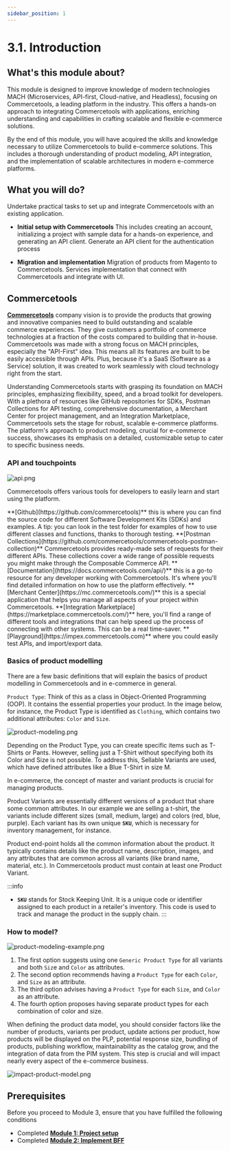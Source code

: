 ```yaml
---
sidebar_position: 1
---
```



# 3.1. Introduction

## What's this module about?

This module is designed to improve knowledge of modern technologies MACH (Microservices, API-first, Cloud-native, and Headless), focusing on Commercetools, a leading platform in the industry.
This offers a hands-on approach to integrating Commercetools with applications, enriching understanding and capabilities in crafting scalable and flexible e-commerce solutions.

By the end of this module, you will have acquired the skills and knowledge necessary to utilize Commercetools to build e-commerce solutions. This includes a thorough understanding of product modeling, API integration, and the implementation of scalable architectures in modern e-commerce platforms.

## What you will do?
Undertake practical tasks to set up and integrate Commercetools with an existing application.

- **Initial setup with Commercetools**
  This includes creating an account, initializing a project with sample data for a hands-on experience, and generating an API client. Generate an API client for the authentication process

- **Migration and implementation**
  Migration of products from Magento to Commercetools. Services implementation that connect with Commercetools and integrate with UI.

## Commercetools

**[Commercetools](https://commercetools.com/)** company vision is to provide the products that growing and innovative companies need to build outstanding and scalable commerce experiences. They give customers a portfolio of commerce technologies at a fraction of the costs compared to building that in-house.
Commercetools was made with a strong focus on MACH principles, especially the "API-First" idea. This means all its features are built to be easily accessible through APIs. Plus, because it's a SaaS (Software as a Service) solution, it was created to work seamlessly with cloud technology right from the start.

Understanding Commercetools starts with grasping its foundation on MACH principles, emphasizing flexibility, speed, and a broad toolkit for developers. With a plethora of resources like GitHub repositories for SDKs, Postman Collections for API testing, comprehensive documentation, a Merchant Center for project management, and an Integration Marketplace, Commercetools sets the stage for robust, scalable e-commerce platforms. The platform's approach to product modeling, crucial for e-commerce success, showcases its emphasis on a detailed, customizable setup to cater to specific business needs.

### API and touchpoints

![api.png](assets/api.png)

Commercetools offers various tools for developers to easily learn and start using the platform.

<Tabs>
  <TabItem value="Github" label="Github" default>
    **[Github](https://github.com/commercetools)** this is where you can find the source code for different Software Development Kits (SDKs) and examples. A tip: you can look in the test folder for examples of how to use different classes and functions, thanks to thorough testing.
  </TabItem>
  <TabItem value="postman-collections" label="Postman collections">
    **[Postman Collections](https://github.com/commercetools/commercetools-postman-collection)** Commercetools provides ready-made sets of requests for their different APIs. These collections cover a wide range of possible requests you might make through the Composable Commerce API.
  </TabItem>
  <TabItem value="Documentation" label="Documentation">
    **[Documentation](https://docs.commercetools.com/api/)** this is a go-to resource for any developer working with Commercetools. It's where you'll find detailed information on how to use the platform effectively.
  </TabItem>
  <TabItem value="Merchant" label="Merchant Center">
    **[Merchant Center](https://mc.commercetools.com/)** this is a special application that helps you manage all aspects of your project within Commercetools.
  </TabItem>
  <TabItem value="Marketplace" label="Integration Marketplace">
    **[Integration Marketplace](https://marketplace.commercetools.com/)** here, you'll find a range of different tools and integrations that can help speed up the process of connecting with other systems. This can be a real time-saver.
  </TabItem>
  <TabItem value="Playground" label="Playground">
    **[Playground](https://impex.commercetools.com)** where you could easily test APIs, and import/export data.
  </TabItem>
</Tabs>

### Basics of product modelling

There are a few basic definitions that will explain the basics of product modelling in Commercetools and in e-commerce in general.

`Product Type`: Think of this as a class in Object-Oriented Programming (OOP).
It contains the essential properties your product. In the image below, for instance, the Product Type is identified as `Clothing`, which contains two additional attributes: `Color` and `Size`.

![product-modeling.png](assets/product-modeling.png)

Depending on the Product Type, you can create specific items such as T-Shirts or Pants. However, selling just a T-Shirt without specifying both its Color and Size is not possible. To address this, Sellable Variants are used, which have defined attributes like a Blue T-Shirt in size M.

In e-commerce, the concept of master and variant products is crucial for managing products.

Product Variants are essentially different versions of a product that share some common attributes. In our example we are selling a t-shirt, the variants include different sizes (small, medium, large) and colors (red, blue, purple). Each variant has its own unique **`SKU`**, which is necessary for inventory management, for instance.

Product end-point holds all the common information about the product. It typically contains details like the product name, description, images, and any attributes that are common across all variants (like brand name, material, etc.). In Commercetools product must contain at least one Product Variant.

:::info
- **`SKU`** stands for Stock Keeping Unit. It is a unique code or identifier assigned to each product in a retailer's inventory. This code is used to track and manage the product in the supply chain.
  :::

### How to model?

![product-modeling-example.png](assets/product-modeling-example.png)

1. The first option suggests using one `Generic Product Type` for all variants and both `Siz`e and `Color` as attributes.
2. The second option recommends having a `Product Type` for each `Color`, and `Size` as an attribute.
3. The third option advises having a `Product Type` for each `Size`, and `Color` as an attribute.
4. The fourth option proposes having separate product types for each combination of color and size.

When defining the product data model, you should consider factors like the number of products, variants per product, update actions per product, how products will be displayed on the PLP, potential response size, bundling of products, publishing workflow, maintainability as the catalog grow, and the integration of data from the PIM system. This step is crucial and will impact nearly every aspect of the e-commerce business.

![impact-product-model.png](assets/impact-product-model.png)

## Prerequisites

Before you proceed to Module 3, ensure that you have fulfilled the following conditions

- Completed **[Module 1: Project setup](/docs/1-basic-magento-store/01-introduction.md)**  
- Completed **[Module 2: Implement BFF](/docs/2-BFF/01-introduction.md)**



